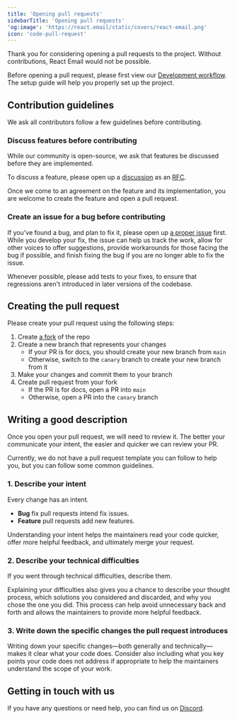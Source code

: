 ```yaml
---
title: 'Opening pull requests'
sidebarTitle: 'Opening pull requests'
'og:image': 'https://react.email/static/covers/react-email.png'
icon: 'code-pull-request'
---
```


Thank you for considering opening a pull requests to the project. Without contributions, React Email would not be possible.

Before opening a pull request, please first view our [Development workflow](/contributing/development-workflow/1-setup). The setup guide will help you properly set up the project.

## Contribution guidelines

We ask all contributors follow a few guidelines before contributing.

### Discuss features before contributing

While our community is open-source, we ask that features be discussed before they are implemented.

To discuss a feature, please open up a [discussion](https://github.com/resend/react-email/discussions/new?category=ideas) as an [RFC](https://pt.wikipedia.org/wiki/Request_for_Comments).

Once we come to an agreement on the feature and its implementation, you are welcome to create the feature and open a pull request.

### Create an issue for a bug before contributing

If you've found a bug, and plan to fix it, please open up
[a proper issue](https://github.com/resend/react-email/issues/new?assignees=&labels=Type%3A+Bug&projects=&template=1.bug_report.yml) first. While you develop your fix, the issue can help us track the work, allow for other voices to offer suggestions, provide workarounds for those facing the bug if possible, and finish fixing the bug if you are no longer able to fix the issue.

Whenever possible, please add tests to your fixes, to ensure that regressions aren't introduced in later versions of the codebase.

## Creating the pull request

Please create your pull request using the following steps:

1. Create [a fork](https://github.com/resend/react-email/fork) of the repo
2. Create a new branch that represents your changes
    * If your PR is for docs, you should create your new branch from `main`
    * Otherwise, switch to the `canary` branch to create your new branch from it
3. Make your changes and commit them to your branch
4. Create pull request from your fork
    * If the PR is for docs, open a PR into `main`
    * Otherwise, open a PR into the `canary` branch

## Writing a good description

Once you open your pull request, we will need to review it. The better your communicate your intent, the easier and quicker we can review your PR.

Currently, we do not have a pull request template you can follow to help you,
but you can follow some common guidelines.

### 1. Describe your intent

Every change has an intent.
- **Bug** fix pull requests intend fix issues.
- **Feature** pull requests add new features.

Understanding your intent helps the maintainers read your code quicker, offer more helpful feedback, and ultimately merge your request.

### 2. Describe your technical difficulties

If you went through technical difficulties, describe them.

Explaining your difficulties also gives you a chance to describe your thought process, which solutions you considered and discarded, and why you chose the one you did. This process can help avoid unnecessary back and forth and allows the maintainers to provide more helpful feedback.

### 3. Write down the specific changes the pull request introduces

Writing down your specific changes—both generally and technically—makes it clear what your code does. Consider also including what you key points your code does not address if appropriate to help the maintainers understand the scope of your work.

## Getting in touch with us

If you have any questions or need help, you can find us on [Discord](https://discord.com/invite/n2pWEjjNnD).

